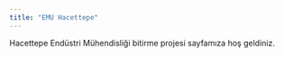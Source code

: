 ```yaml
---
title: "EMU Hacettepe"
---
```


Hacettepe Endüstri Mühendisliği bitirme projesi sayfamıza hoş geldiniz.
